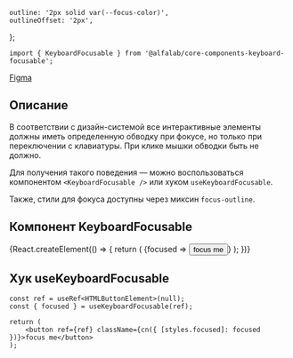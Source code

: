

    outline: '2px solid var(--focus-color)',
    outlineOffset: '2px',
};

<Meta title='Компоненты|KeyboardFocusable' component={KeyboardFocusable} />

<Title>
    KeyboardFocusable ({name}@{version})
</Title>

```tsx
import { KeyboardFocusable } from '@alfalab/core-components-keyboard-focusable';
```

<Design>
    <a href='https://www.figma.com/file/hqSP3L6qu8UcL3sf18Su1M/Web-Components?node-id=4165%3A8950'>
        Figma
    </a>
</Design>

## Описание

В соответствии с дизайн-системой все интерактивные элементы должны иметь определенную обводку при фокусе, но только при переключении с клавиатуры.
При клике мышки обводки быть не должно.

Для получения такого поведения — можно воспользоваться компонентом `<KeyboardFocusable />` или хуком `useKeyboardFocusable`.

Также, стили для фокуса доступны через миксин `focus-outline`.

<Props of={KeyboardFocusable} />

## Компонент KeyboardFocusable

<Preview>
    {React.createElement(() => {
        return (
            <KeyboardFocusable>
                {focused => <button style={focused ? focusOutlineStyles : {}}>focus me</button>}
            </KeyboardFocusable>
        );
    })}
</Preview>

## Хук useKeyboardFocusable

```tsx
const ref = useRef<HTMLButtonElement>(null);
const { focused } = useKeyboardFocusable(ref);

return (
    <button ref={ref} className={cn({ [styles.focused]: focused })}>focus me</button>
);
```
